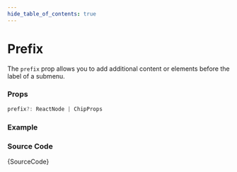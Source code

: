 ```yaml
---
hide_table_of_contents: true
---
```



# Prefix

The `prefix` prop allows you to add additional content or elements before the label of a submenu.

### Props

```ts noCopy
prefix?: ReactNode | ChipProps
```

### Example

<BrowserWindow url='/horizontal-menu/submenu/prefix'>
  <Provider>
    <Prefix />
  </Provider>
</BrowserWindow>

### Source Code

<TsToJsCodeSnippet>{SourceCode}</TsToJsCodeSnippet>
